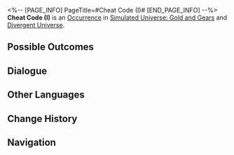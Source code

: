 <%-- [PAGE_INFO]
PageTitle=#Cheat Code (I)#
[END_PAGE_INFO] --%>
{{Stub}}
{{Simulated Universe Event Infobox
|id            = 20901
|title         = 
|image         = Occurrence Default.png
|domains_su    = 
|domains_swarm = 
|domains_gng   = Unknown
|domains_du    = Unknown
|domains_und   = Unknown
|requirements  = 
|prev          = 
|next          = 
|characters    = 
|factions      = 
|order         = 017
|order_du      = 087
}}
'''Cheat Code (I)''' is an [[Divergent Universe/Occurrence|Occurrence]] in [[Simulated Universe: Gold and Gears]] and [[Divergent Universe]].

==Possible Outcomes==
{{Possible Outcomes
|choice_1 = Take 100 Cosmic Fragments.
|result_1 = No risk.
|modes_1  = gng

|choice_2 = Obtain 2 random Curio(s).
|result_2 = Some risk.
|modes_2  = gng

|choice_3 = Take 200 Cosmic Fragments.
|result_3 = No risk.
|modes_3  = du

|choice_4 = Obtain 4 random Curio(s).
|result_4 = Some risk.
|modes_4  = du

|choice_5 = Take 150 Cosmic Fragments.
|result_5 = No risk.
|modes_5  = und

|choice_6 = Obtain 3 random Curio(s).
|result_6 = Some risk.
|modes_6  = und

|choice_7 = Want both Cosmic Fragments and Curios.
|result_7 = The old gambler appears.

|choice_8 = You don't need this.
|result_8 = This game cannot be started.
}}
<!--
==Gameplay Notes==
* 
-->
==Dialogue==
{{Dialogue Start}}
:{{tx}}
{{Dialogue End}}

==Other Languages==
{{Other Languages
|en   = Cheat Code (I)
|zhs  = 作弊代码（其一）
|zht  = 作弊程式碼（其一）
|ja   = チートコード（その1）
|ko   = 치트 코드 (1)
|es   = Código de trampa (I)
|fr   = Code de triche (I)
|ru   = Читерский код I
|th   = รหัสฉ้อโกง (1)
|vi   = Mã Cheat 1
|de   = Cheat-Code (Teil 1)
|id   = Kode Cheat (1)
|pt   = Código de Trapaça (I)
}}

==Change History==
{{Change History|1.6}}

==Navigation==
{{Occurrence Navbox}}